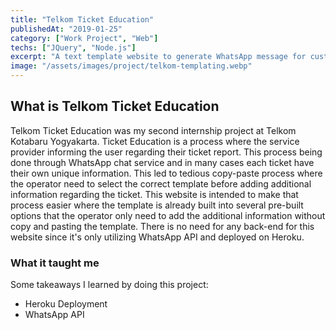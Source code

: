 ```yaml
---
title: "Telkom Ticket Education"
publishedAt: "2019-01-25"
category: ["Work Project", "Web"]
techs: ["JQuery", "Node.js"]
excerpt: "A text template website to generate WhatsApp message for customer ticket's notification."
image: "/assets/images/project/telkom-templating.webp"
---
```


## What is Telkom Ticket Education

Telkom Ticket Education was my second internship project at Telkom Kotabaru Yogyakarta.
Ticket Education is a process where the service provider informing the user regarding their ticket report.
This process being done through WhatsApp chat service and in many cases each ticket have their own unique information.
This led to tedious copy-paste process where the operator need to select the correct template before adding additional information regarding the ticket.
This website is intended to make that process easier where the template is already built into several pre-built options that the operator only need
to add the additional information without copy and pasting the template.
There is no need for any back-end for this website since it's only utilizing WhatsApp API and deployed on Heroku.

### What it taught me

Some takeaways I learned by doing this project:

- Heroku Deployment
- WhatsApp API

